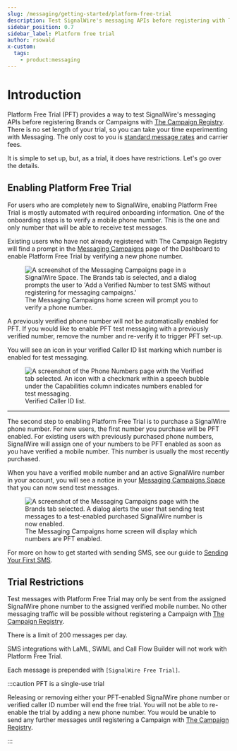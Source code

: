 ```yaml
---
slug: /messaging/getting-started/platform-free-trial
description: Test SignalWire's messaging APIs before registering with The Campaign Registry.
sidebar_position: 0.7
sidebar_label: Platform free trial
author: rsowald
x-custom:
  tags:
    - product:messaging
---
```


# Introduction

Platform Free Trial (PFT) provides a way to test SignalWire's messaging APIs before registering Brands or Campaigns with 
[The Campaign Registry](/messaging/getting-started/campaign-registry/campaign-service-providers). 
There is no set length of your trial, so you can take your time experimenting with Messaging. 
The only cost to you is [standard message rates](https://signalwire.com/pricing/messaging) and carrier fees. 

It is simple to set up, but, as a trial, it does have restrictions. Let's go over the details.

## Enabling Platform Free Trial

For users who are completely new to SignalWire, enabling Platform Free Trial is mostly automated with required onboarding information. 
One of the onboarding steps is to verify a mobile phone number. 
This is the one and only number that will be able to receive test messages.

Existing users who have not already registered with The Campaign Registry will find a prompt in the 
[Messaging Campaigns](https://my.signalwire.com?page=registry/brands) page of the Dashboard to enable Platform Free Trial by verifying a new phone number.

<figure>
  <img
    className="img-800"
    src={require("./messaging-brands-verify-prompt.webP").default}
    alt="A screenshot of the Messaging Campaigns page in a SignalWire Space. The Brands tab is selected, and a dialog prompts the user to 'Add a Verified Number to test SMS without registering for messaging campaigns.'"
  />
  <figcaption>
    The Messaging Campaigns home screen will prompt you to verify a phone number.
  </figcaption>
</figure>

A previously verified phone number will not be automatically enabled for PFT. If you would like to enable PFT test messaging with a previously verified number, remove the number and re-verify it to trigger PFT set-up.

You will see an icon in your verified Caller ID list marking which number is enabled for test messaging.

<figure>
  <img className="img-800" src={require("./verified-numbers-pft-enabled.webP").default} alt="A screenshot of the Phone Numbers page with the Verified tab selected. An icon with a checkmark within a speech bubble under the Capabilities column indicates numbers enabled for test messaging." />
  <figcaption>Verified Caller ID list.</figcaption>
</figure>

---

The second step to enabling Platform Free Trial is to purchase a SignalWire phone number.
For new users, the first number you purchase will be PFT enabled.
For existing users with previously purchased phone numbers, SignalWire will assign one of your numbers to be PFT enabled as soon as you have verified a mobile number. This number is usually the most recently purchased.

When you have a verified mobile number and an active SignalWire number in your account, you will see a notice in your [Messaging Campaigns Space](https://my.signalwire.com?page=registry/brands) that you can now send test messages.

<figure>
  <img className="img-800" src={require("./messaging-brands-pft-notice.webP").default} alt="A screenshot of the Messaging Campaigns page with the Brands tab selected. A dialog alerts the user that sending test messages to a test-enabled purchased SignalWire number is now enabled." />
  <figcaption>
    The Messaging Campaigns home screen will display which numbers are PFT enabled.
  </figcaption>
</figure>

For more on how to get started with sending SMS, see our guide to
[Sending Your First SMS](/messaging/getting-started/sending-your-first-sms).

## Trial Restrictions

Test messages with Platform Free Trial may only be sent from the assigned SignalWire phone number to the assigned verified mobile number. No other messaging traffic will be possible without registering a Campaign with [The Campaign Registry](/messaging/getting-started/campaign-registry/campaign-service-providers).

There is a limit of 200 messages per day.

SMS integrations with LaML, SWML and Call Flow Builder will not work with Platform Free Trial.

Each message is prepended with `[SignalWire Free Trial]`.

:::caution PFT is a single-use trial

Releasing or removing either your PFT-enabled SignalWire phone number or verified caller ID number will end the free trial. You will not be able to re-enable the trial by adding a new phone number. You would be unable to send any further messages until registering a Campaign with [The Campaign Registry](/messaging/get-started/campaign-registry).

:::
